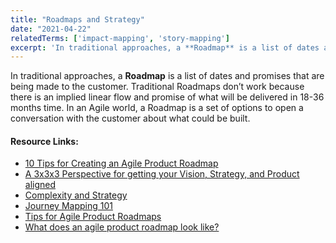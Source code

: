 ```yaml
---
title: "Roadmaps and Strategy"
date: "2021-04-22"
relatedTerms: ['impact-mapping', 'story-mapping']
excerpt: 'In traditional approaches, a **Roadmap** is a list of dates and promises that are being'
---
```


In traditional approaches, a **Roadmap** is a list of dates and promises that are being made to the customer. Traditional Roadmaps don’t work because there is an implied linear flow and promise of what will be delivered in 18-36 months time. In an Agile world, a Roadmap is a set of options to open a conversation with the customer about what could be built.

#### Resource Links:

- [10 Tips for Creating an Agile Product Roadmap](https://www.romanpichler.com/blog/10-tips-creating-agile-product-roadmap/)
- [A 3x3x3 Perspective for getting your Vision, Strategy, and Product aligned](https://blog.leanstack.com/a-3x3x3-perspective-for-getting-your-vision-strategy-and-product-aligned/)
- [Complexity and Strategy](https://hackernoon.com/complexity-and-strategy-325cd7f59a92)
- [Journey Mapping 101](https://www.nngroup.com/articles/journey-mapping-101/)
- [Tips for Agile Product Roadmaps](https://medium.com/the-value-maximizers/tips-for-agile-product-roadmaps-product-roadmap-examples-55b3c920208e)
- [What does an agile product roadmap look like?](https://medium.com/@jboogie/what-does-an-agile-product-roadmap-look-like-cf0dbe5be4ef)

